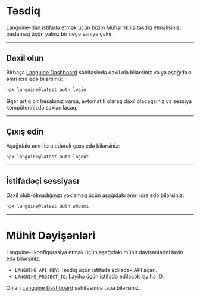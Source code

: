 # Təsdiq

Languine-dən istifadə etmək üçün bizim Mühərrik ilə təsdiq etməlisiniz, başlamaq üçün yalnız bir neçə saniyə çəkir.

---

## Daxil olun

Birbaşa [Languine Dashboard](https://languine.ai/login) səhifəsində daxil ola bilərsiniz və ya aşağıdakı əmri icra edə bilərsiniz:

```bash title="Terminal"
npx languine@latest auth login
```


Əgər artıq bir hesabınız varsa, avtomatik olaraq daxil olacaqsınız və sessiya kompüterinizdə saxlanılacaq.

---

## Çıxış edin

Aşağıdakı əmri icra edərək çıxış edə bilərsiniz:

```bash title="Terminal"
npx languine@latest auth logout
```

---

## İstifadəçi sessiyası

Daxil olub-olmadığınızı yoxlamaq üçün aşağıdakı əmri icra edə bilərsiniz:

```bash title="Terminal"
npx languine@latest auth whoami
```

---


# Mühit Dəyişənləri

Languine-i konfiqurasiya etmək üçün aşağıdakı mühit dəyişənlərini təyin edə bilərsiniz:

- `LANGUINE_API_KEY`: Təsdiq üçün istifadə ediləcək API açarı.
- `LANGUINE_PROJECT_ID`: Layihə üçün istifadə ediləcək layihə ID.

Onları [Languine Dashboard](https://languine.ai/login) səhifəsində tapa bilərsiniz.